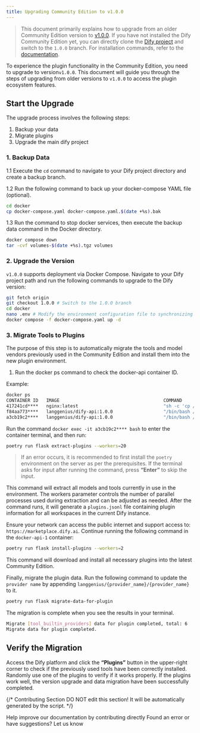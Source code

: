 ```yaml
---
title: Upgrading Community Edition to v1.0.0
---
```


> This document primarily explains how to upgrade from an older Community Edition version to [v1.0.0](https://github.com/langgenius/dify/releases/tag/1.0.0). If you have not installed the Dify Community Edition yet, you can directly clone the [Dify project](https://github.com/langgenius/dify) and switch to the `1.0.0` branch. For installation commands, refer to the [documentation](/en/getting-started/install-self-hosted/docker-compose).

To experience the plugin functionality in the Community Edition, you need to upgrade to version`v1.0.0`. This document will guide you through the steps of upgrading from older versions to `v1.0.0` to access the plugin ecosystem features.

## Start the Upgrade

The upgrade process involves the following steps:

1. Backup your data
2. Migrate plugins
3. Upgrade the main dify project

### 1. Backup Data

1.1 Execute the `cd` command to navigate to your Dify project directory and create a backup branch.

1.2 Run the following command to back up your docker-compose YAML file (optional).

```bash
cd docker
cp docker-compose.yaml docker-compose.yaml.$(date +%s).bak
```

1.3 Run the command to stop docker services, then execute the backup data command in the Docker directory.

```bash
docker compose down
tar -cvf volumes-$(date +%s).tgz volumes
```

### 2. Upgrade the Version

`v1.0.0` supports deployment via Docker Compose. Navigate to your Dify project path and run the following commands to upgrade to the Dify version:

```bash
git fetch origin
git checkout 1.0.0 # Switch to the 1.0.0 branch
cd docker
nano .env # Modify the environment configuration file to synchronizing .env.example file
docker compose -f docker-compose.yaml up -d
```

### 3. Migrate Tools to Plugins

The purpose of this step is to automatically migrate the tools and model vendors previously used in the Community Edition and install them into the new plugin environment.

1.	Run the docker ps command to check the docker-api container ID.

Example:

```bash
docker ps
CONTAINER ID   IMAGE                                       COMMAND                  CREATED       STATUS                 PORTS                                                                                                                             NAMES
417241cd****   nginx:latest                                "sh -c 'cp /docker-e…"   3 hours ago   Up 3 hours             0.0.0.0:80->80/tcp, :::80->80/tcp, 0.0.0.0:443->443/tcp, :::443->443/tcp                                                          docker-nginx-1
f84aa773****   langgenius/dify-api:1.0.0                   "/bin/bash /entrypoi…"   3 hours ago   Up 3 hours             5001/tcp                                                                                                                          docker-worker-1
a3cb19c2****   langgenius/dify-api:1.0.0                   "/bin/bash /entrypoi…"   3 hours ago   Up 3 hours             5001/tcp                                                                                                                          docker-api-1
```

Run the command `docker exec -it a3cb19c2**** bash` to enter the container terminal, and then run:

```bash
poetry run flask extract-plugins --workers=20
```

> If an error occurs, it is recommended to first install the `poetry` environment on the server as per the prerequisites. If the terminal asks for input after running the command, press **“Enter”** to skip the input.

This command will extract all models and tools currently in use in the environment. The workers parameter controls the number of parallel processes used during extraction and can be adjusted as needed. After the command runs, it will generate a `plugins.jsonl` file containing plugin information for all workspaces in the current Dify instance.

Ensure your network can access the public internet and support access to: `https://marketplace.dify.ai`. Continue running the following command in the `docker-api-1` container:

```bash
poetry run flask install-plugins --workers=2
```

This command will download and install all necessary plugins into the latest Community Edition. 

Finally, migrate the plugin data. Run the following command to update the `provider name` by appending `langgenius/{provider_name}/{provider_name}` to it.

```bash
poetry run flask migrate-data-for-plugin
``` 

The migration is complete when you see the results in your terminal.

```bash
Migrate [tool_builtin_providers] data for plugin completed, total: 6
Migrate data for plugin completed.
```

## Verify the Migration

Access the Dify platform and click the **“Plugins”** button in the upper-right corner to check if the previously used tools have been correctly installed. Randomly use one of the plugins to verify if it works properly. If the plugins work well, the version upgrade and data migration have been successfully completed.

{/*
Contributing Section
DO NOT edit this section!
It will be automatically generated by the script.
*/}

<CardGroup cols="2">
    <Card
        title="Edit this page"
        icon="pen-to-square"
        href="https://github.com/langgenius/dify-docs/edit/main/en/development/migration/migrate-to-v1.mdx"
    >
        Help improve our documentation by contributing directly
    </Card>
    <Card
        title="Report an issue"
        icon="github"
        href="https://github.com/langgenius/dify-docs/issues/new?title=Documentation%20Issue%3A%20te-to&body=%23%23%20Issue%20Description%0A%3C%21--%20Please%20briefly%20describe%20the%20issue%20you%20found%20--%3E%0A%0A%23%23%20Page%20Link%0Ahttps%3A%2F%2Fgithub.com%2Flanggenius%2Fdify-docs%2Fblob%2Fmain%2Fen/development/migration%2Fmigrate-to-v1.mdx%0A%0A%23%23%20Suggested%20Changes%0A%3C%21--%20If%20you%20have%20specific%20suggestions%20for%20changes%2C%20please%20describe%20them%20here%20--%3E%0A%0A%3C%21--%20Thank%20you%20for%20helping%20improve%20our%20documentation%21%20--%3E"
    >
        Found an error or have suggestions? Let us know
    </Card>
</CardGroup>

